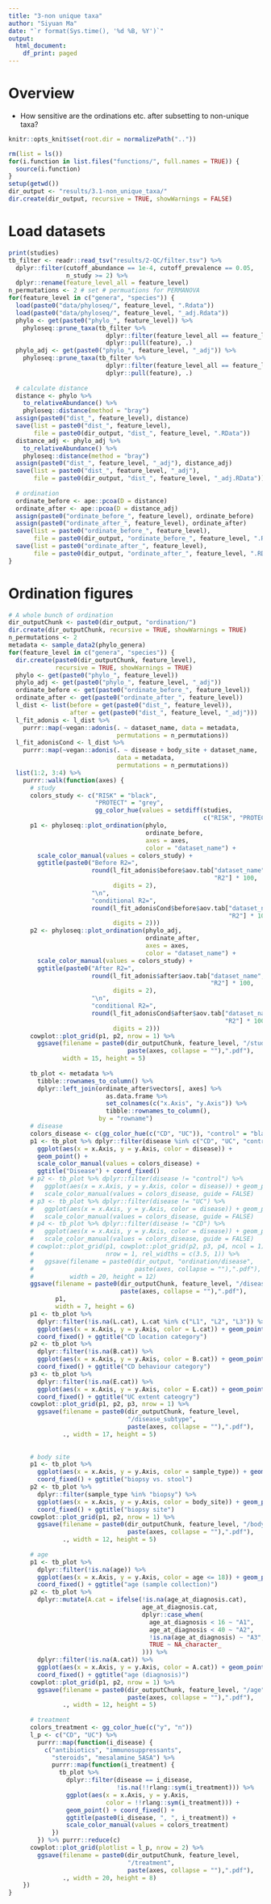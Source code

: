 ```yaml
---
title: "3-non unique taxa"
author: "Siyuan Ma"
date: "`r format(Sys.time(), '%d %B, %Y')`"
output:
  html_document:
    df_print: paged
---
```

# Overview
- How sensitive are the ordinations etc. after subsetting to non-unique taxa?

```r
knitr::opts_knit$set(root.dir = normalizePath(".."))
```
```r
rm(list = ls())
for(i.function in list.files("functions/", full.names = TRUE)) {
  source(i.function)
}
setup(getwd())
dir_output <- "results/3.1-non_unique_taxa/"
dir.create(dir_output, recursive = TRUE, showWarnings = FALSE)
```
# Load datasets
```r
print(studies)
tb_filter <- readr::read_tsv("results/2-QC/filter.tsv") %>% 
  dplyr::filter(cutoff_abundance == 1e-4, cutoff_prevalence == 0.05,
                n_study >= 2) %>% 
  dplyr::rename(feature_level_all = feature_level)
n_permutations <- 2 # set # permuations for PERMANOVA
for(feature_level in c("genera", "species")) {
  load(paste0("data/phyloseq/", feature_level, ".Rdata"))
  load(paste0("data/phyloseq/", feature_level, "_adj.Rdata"))
  phylo <- get(paste0("phylo_", feature_level)) %>% 
    phyloseq::prune_taxa(tb_filter %>% 
                           dplyr::filter(feature_level_all == feature_level) %>% 
                           dplyr::pull(feature), .)
  phylo_adj <- get(paste0("phylo_", feature_level, "_adj")) %>% 
    phyloseq::prune_taxa(tb_filter %>% 
                           dplyr::filter(feature_level_all == feature_level) %>% 
                           dplyr::pull(feature), .)
  
  # calculate distance
  distance <- phylo %>%
    to_relativeAbundance() %>%
    phyloseq::distance(method = "bray")
  assign(paste0("dist_", feature_level), distance)
  save(list = paste0("dist_", feature_level),
       file = paste0(dir_output, "dist_", feature_level, ".RData"))
  distance_adj <- phylo_adj %>%
    to_relativeAbundance() %>%
    phyloseq::distance(method = "bray")
  assign(paste0("dist_", feature_level, "_adj"), distance_adj)
  save(list = paste0("dist_", feature_level, "_adj"),
       file = paste0(dir_output, "dist_", feature_level, "_adj.RData"))
  
  # ordination
  ordinate_before <- ape::pcoa(D = distance)
  ordinate_after <- ape::pcoa(D = distance_adj)
  assign(paste0("ordinate_before_", feature_level), ordinate_before)
  assign(paste0("ordinate_after_", feature_level), ordinate_after)
  save(list = paste0("ordinate_before_", feature_level),
       file = paste0(dir_output, "ordinate_before_", feature_level, ".RData"))
  save(list = paste0("ordinate_after_", feature_level),
       file = paste0(dir_output, "ordinate_after_", feature_level, ".RData"))
}
```

# Ordination figures
```r
# A whole bunch of ordination
dir_outputChunk <- paste0(dir_output, "ordination/")
dir.create(dir_outputChunk, recursive = TRUE, showWarnings = TRUE)
n_permutations <- 2
metadata <- sample_data2(phylo_genera)
for(feature_level in c("genera", "species")) {
  dir.create(paste0(dir_outputChunk, feature_level), 
             recursive = TRUE, showWarnings = TRUE)
  phylo <- get(paste0("phylo_", feature_level))
  phylo_adj <- get(paste0("phylo_", feature_level, "_adj"))
  ordinate_before <- get(paste0("ordinate_before_", feature_level))
  ordinate_after <- get(paste0("ordinate_after_", feature_level))
  l_dist <- list(before = get(paste0("dist_", feature_level)), 
                 after = get(paste0("dist_", feature_level, "_adj")))
  l_fit_adonis <- l_dist %>% 
    purrr::map(~vegan::adonis(. ~ dataset_name, data = metadata, 
                              permutations = n_permutations))  
  l_fit_adonisCond <- l_dist %>% 
    purrr::map(~vegan::adonis(. ~ disease + body_site + dataset_name, 
                              data = metadata, 
                              permutations = n_permutations))  
  list(1:2, 3:4) %>% 
    purrr::walk(function(axes) {
      # study
      colors_study <- c("RISK" = "black",
                        "PROTECT" = "grey",
                        gg_color_hue(values = setdiff(studies, 
                                                      c("RISK", "PROTECT"))))
      p1 <- phyloseq::plot_ordination(phylo, 
                                      ordinate_before, 
                                      axes = axes,
                                      color = "dataset_name") +
        scale_color_manual(values = colors_study) +
        ggtitle(paste0("Before R2=", 
                       round(l_fit_adonis$before$aov.tab["dataset_name", 
                                                         "R2"] * 100, 
                             digits = 2),
                       "\n",
                       "conditional R2=",
                       round(l_fit_adonisCond$before$aov.tab["dataset_name", 
                                                             "R2"] * 100, 
                             digits = 2)))
      p2 <- phyloseq::plot_ordination(phylo_adj, 
                                      ordinate_after, 
                                      axes = axes,
                                      color = "dataset_name") +
        scale_color_manual(values = colors_study) +
        ggtitle(paste0("After R2=", 
                       round(l_fit_adonis$after$aov.tab["dataset_name", 
                                                        "R2"] * 100, 
                             digits = 2),
                       "\n",
                       "conditional R2=",
                       round(l_fit_adonisCond$after$aov.tab["dataset_name", 
                                                            "R2"] * 100, 
                             digits = 2)))
      cowplot::plot_grid(p1, p2, nrow = 1) %>% 
        ggsave(filename = paste0(dir_outputChunk, feature_level, "/study", 
                                 paste(axes, collapse = ""),".pdf"),
               width = 15, height = 5)
      
      tb_plot <- metadata %>%
        tibble::rownames_to_column() %>% 
        dplyr::left_join(ordinate_after$vectors[, axes] %>% 
                           as.data.frame %>% 
                           set_colnames(c("x.Axis", "y.Axis")) %>% 
                           tibble::rownames_to_column(), 
                         by = "rowname")
      # disease
      colors_disease <- c(gg_color_hue(c("CD", "UC")), "control" = "black")
      p1 <- tb_plot %>% dplyr::filter(disease %in% c("CD", "UC", "control")) %>% 
        ggplot(aes(x = x.Axis, y = y.Axis, color = disease)) + 
        geom_point() +
        scale_color_manual(values = colors_disease) + 
        ggtitle("Disease") + coord_fixed()
      # p2 <- tb_plot %>% dplyr::filter(disease != "control") %>% 
      #   ggplot(aes(x = x.Axis, y = y.Axis, color = disease)) + geom_point() +
      #   scale_color_manual(values = colors_disease, guide = FALSE)
      # p3 <- tb_plot %>% dplyr::filter(disease != "UC") %>% 
      #   ggplot(aes(x = x.Axis, y = y.Axis, color = disease)) + geom_point() +
      #   scale_color_manual(values = colors_disease, guide = FALSE)
      # p4 <- tb_plot %>% dplyr::filter(disease != "CD") %>% 
      #   ggplot(aes(x = x.Axis, y = y.Axis, color = disease)) + geom_point() +
      #   scale_color_manual(values = colors_disease, guide = FALSE)
      # cowplot::plot_grid(p1, cowplot::plot_grid(p2, p3, p4, ncol = 1), 
      #                    nrow = 1, rel_widths = c(3.5, 1)) %>% 
      #   ggsave(filename = paste0(dir_output, "ordination/disease", 
      #                            paste(axes, collapse = ""),".pdf"),
      #          width = 20, height = 12)
      ggsave(filename = paste0(dir_outputChunk, feature_level, "/disease", 
                               paste(axes, collapse = ""),".pdf"), 
             p1,
             width = 7, height = 6)
      p1 <- tb_plot %>% 
        dplyr::filter(!is.na(L.cat), L.cat %in% c("L1", "L2", "L3")) %>% 
        ggplot(aes(x = x.Axis, y = y.Axis, color = L.cat)) + geom_point() + 
        coord_fixed() + ggtitle("CD location category")
      p2 <- tb_plot %>% 
        dplyr::filter(!is.na(B.cat)) %>% 
        ggplot(aes(x = x.Axis, y = y.Axis, color = B.cat)) + geom_point() + 
        coord_fixed() + ggtitle("CD behaviour category")
      p3 <- tb_plot %>% 
        dplyr::filter(!is.na(E.cat)) %>% 
        ggplot(aes(x = x.Axis, y = y.Axis, color = E.cat)) + geom_point() + 
        coord_fixed() + ggtitle("UC extent cateogry")
      cowplot::plot_grid(p1, p2, p3, nrow = 1) %>% 
        ggsave(filename = paste0(dir_outputChunk, feature_level, 
                                 "/disease_subtype", 
                                 paste(axes, collapse = ""),".pdf"),
               ., width = 17, height = 5)
      
      
      # body site
      p1 <- tb_plot %>% 
        ggplot(aes(x = x.Axis, y = y.Axis, color = sample_type)) + geom_point() + 
        coord_fixed() + ggtitle("biopsy vs. stool")
      p2 <- tb_plot %>% 
        dplyr::filter(sample_type %in% "biopsy") %>% 
        ggplot(aes(x = x.Axis, y = y.Axis, color = body_site)) + geom_point() + 
        coord_fixed() + ggtitle("biopsy site")
      cowplot::plot_grid(p1, p2, nrow = 1) %>% 
        ggsave(filename = paste0(dir_outputChunk, feature_level, "/bodysite", 
                                 paste(axes, collapse = ""),".pdf"),
               ., width = 12, height = 5)
      
      # age
      p1 <- tb_plot %>% 
        dplyr::filter(!is.na(age)) %>% 
        ggplot(aes(x = x.Axis, y = y.Axis, color = age <= 18)) + geom_point() + 
        coord_fixed() + ggtitle("age (sample collection)")
      p2 <- tb_plot %>% 
        dplyr::mutate(A.cat = ifelse(!is.na(age_at_diagnosis.cat),
                                     age_at_diagnosis.cat,
                                     dplyr::case_when(
                                       age_at_diagnosis < 16 ~ "A1",
                                       age_at_diagnosis < 40 ~ "A2",
                                       !is.na(age_at_diagnosis) ~ "A3",
                                       TRUE ~ NA_character_
                                     ))) %>% 
        dplyr::filter(!is.na(A.cat)) %>% 
        ggplot(aes(x = x.Axis, y = y.Axis, color = A.cat)) + geom_point() + 
        coord_fixed() + ggtitle("age (diagnosis)")
      cowplot::plot_grid(p1, p2, nrow = 1) %>% 
        ggsave(filename = paste0(dir_outputChunk, feature_level, "/age", 
                                 paste(axes, collapse = ""),".pdf"),
               ., width = 12, height = 5)
      
      # treatment
      colors_treatment <- gg_color_hue(c("y", "n"))
      l_p <- c("CD", "UC") %>% 
        purrr::map(function(i_disease) {
          c("antibiotics", "immunosuppressants", 
            "steroids", "mesalamine_5ASA") %>% 
            purrr::map(function(i_treatment) {
              tb_plot %>% 
                dplyr::filter(disease == i_disease, 
                              !is.na(!!rlang::sym(i_treatment))) %>% 
                ggplot(aes(x = x.Axis, y = y.Axis, 
                           color = !!rlang::sym(i_treatment))) +
                geom_point() + coord_fixed() + 
                ggtitle(paste0(i_disease, ", ", i_treatment)) +
                scale_color_manual(values = colors_treatment)
            })
        }) %>% purrr::reduce(c)
      cowplot::plot_grid(plotlist = l_p, nrow = 2) %>% 
        ggsave(filename = paste0(dir_outputChunk, feature_level, 
                                 "/treatment", 
                                 paste(axes, collapse = ""),".pdf"),
               ., width = 20, height = 8)
    })
}
```